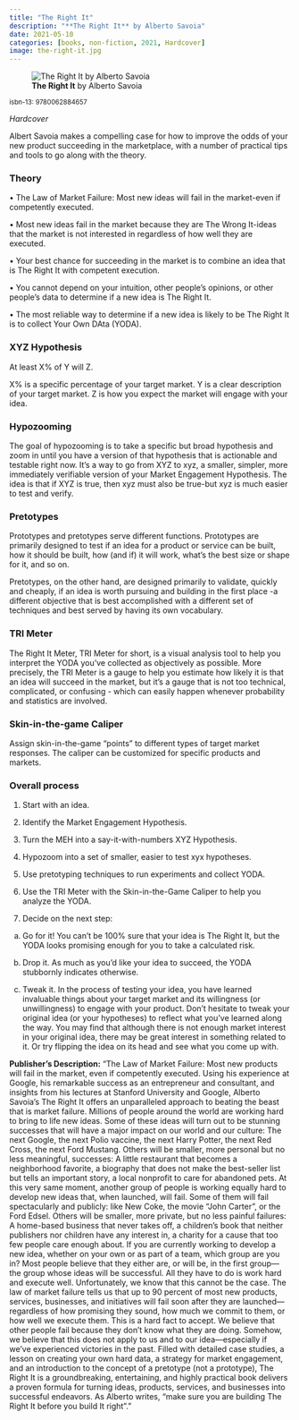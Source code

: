 ```yaml
---
title: "The Right It"
description: "**The Right It** by Alberto Savoia"
date: 2021-05-10
categories: [books, non-fiction, 2021, Hardcover]
image: the-right-it.jpg
---
```

![**The Right It** by Alberto Savoia](the-right-it.jpg){fig-align="left"}

<sup>isbn-13: 9780062884657</sup>

*Hardcover*

Albert Savoia makes a compelling case for how to improve the odds of your new product
succeeding in the marketplace, with a number of practical tips and tools to go
along with the theory.

### Theory

• The Law of Market Failure: Most new ideas will fail in the market-even if competently executed.

 • Most new ideas fail in the market because they are The Wrong It-ideas that the market is not interested in regardless of how well they are executed.

• Your best chance for succeeding in the market is to combine an idea that is The Right It with competent execution.

• You cannot depend on your intuition, other people's opinions, or other people's data to determine if a new idea is The Right It.

• The most reliable way to determine if a new idea is likely to be The Right It is to collect Your Own DAta (YODA).

### XYZ Hypothesis

At least X% of Y will Z.

X% is a specific percentage of your target market. Y is a clear description of your target market. Z is how you expect the market will engage with your idea.

### Hypozooming

The goal of hypozooming is to take a specific but broad hypothesis and zoom in until you have a version of that hypothesis that is actionable and testable right now. It's a way to go from XYZ to xyz, a smaller, simpler, more immediately verifiable version of your Market Engagement Hypothesis. The idea is that if XYZ is true, then xyz must also be true-but xyz is much easier to test and verify.

### Pretotypes

Prototypes and pretotypes serve different functions. Prototypes are primarily designed to test if an idea for a product or service can be built, how it should be built, how (and if) it will work, what's the best size or shape for it, and so on.

Pretotypes, on the other hand, are designed primarily to validate, quickly and cheaply, if an idea is worth pursuing and  building in the first place -a different objective that is best accomplished with a different set of techniques and best served by having its own vocabulary.

### TRI Meter

The Right It Meter, TRI Meter for short, is a visual analysis tool to help you interpret the YODA you've collected as objectively as possible. More precisely, the TRI Meter is a gauge to help you estimate how likely it is that an idea will succeed in the market, but it's a gauge that is not too technical, complicated, or confusing - which can easily happen whenever probability and statistics are involved.

### Skin-in-the-game Caliper

Assign skin-in-the-game "points" to different types of target market responses. The caliper can be customized for specific products and markets.

### Overall process

1. Start with an idea.

2. Identify the Market Engagement Hypothesis.

3. Turn the MEH into a say-it-with-numbers XYZ Hypothesis.

4. Hypozoom into a set of smaller, easier to test xyx hypotheses.

5. Use pretotyping techniques to run experiments and collect YODA.

6. Use the TRI Meter with the Skin-in-the-Game Caliper to help you analyze the YODA.

7. Decide on the next step:

  a. Go for it! You can't be 100% sure that your idea is The Right It, but the YODA looks promising enough for you to take a calculated risk.

  b. Drop it. As much as you'd like your idea to succeed, the YODA stubbornly indicates otherwise.

  c. Tweak it. In the process of testing your idea, you have learned invaluable things about your target market and its willingness (or unwillingness) to engage with your product. Don't hesitate to tweak your original idea (or your hypotheses) to reflect what you've learned along the way. You may find that although there is not enough market interest in your original idea, there may be great interest in something related to it. Or try flipping the idea on its head and see what you come up with.

**Publisher's Description:**
"The Law of Market Failure: Most new products will fail in the market, even
if competently executed. Using his experience at Google, his remarkable
success as an entrepreneur and consultant, and insights from his lectures
at Stanford University and Google, Alberto Savoia’s The Right It offers an
unparalleled approach to beating the beast that is market failure. Millions
of people around the world are working hard to bring to life new ideas.
Some of these ideas will turn out to be stunning successes that will have a
major impact on our world and our culture: The next Google, the next Polio
vaccine, the next Harry Potter, the next Red Cross, the next Ford Mustang.
Others will be smaller, more personal but no less meaningful, successes: A
little restaurant that becomes a neighborhood favorite, a biography that
does not make the best-seller list but tells an important story, a local
nonprofit to care for abandoned pets. At this very same moment, another
group of people is working equally hard to develop new ideas that, when
launched, will fail. Some of them will fail spectacularly and publicly:
like New Coke, the movie “John Carter”, or the Ford Edsel. Others will be
smaller, more private, but no less painful failures: A home-based business
that never takes off, a children’s book that neither publishers nor
children have any interest in, a charity for a cause that too few people
care enough about. If you are currently working to develop a new idea,
whether on your own or as part of a team, which group are you in? Most
people believe that they either are, or will be, in the first group—the
group whose ideas will be successful. All they have to do is work hard and
execute well. Unfortunately, we know that this cannot be the case. The law
of market failure tells us that up to 90 percent of most new products,
services, businesses, and initiatives will fail soon after they are
launched—regardless of how promising they sound, how much we commit to
them, or how well we execute them. This is a hard fact to accept. We
believe that other people fail because they don’t know what they are doing.
Somehow, we believe that this does not apply to us and to our
idea—especially if we’ve experienced victories in the past. Filled with
detailed case studies, a lesson on creating your own hard data, a strategy
for market engagement, and an introduction to the concept of a pretotype
(not a prototype), The Right It is a groundbreaking, entertaining, and
highly practical book delivers a proven formula for turning ideas,
products, services, and businesses into successful endeavors. As Alberto
writes, “make sure you are building The Right It before you build It
right”."